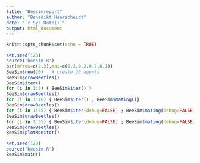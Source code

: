 ```yaml
---
title: "Beesimreport"
author: "Benedikt Haarscheidt"
date: "`r Sys.Date()`"
output: html_document
---
```


```r
knitr::opts_chunk$set(echo = TRUE)
```

```r
set.seed(123)
source('beesim.R')
par(mfrow=c(2,3),mai=c(0.2,0.2,0.7,0.1))
BeeSim$new(20)   # create 20 agents
BeeSim$drawBeetles()
BeeSim$iter()
for (i in 1:5) { BeeSim$iter() }
BeeSim$drawBeetles()
for (i in 1:10) { BeeSim$iter() ; BeeSim$mating()}
BeeSim$drawBeetles()
for (i in 1:35) { BeeSim$iter(debug=FALSE) ; BeeSim$mating(debug=FALSE)}
BeeSim$drawBeetles()
for (i in 1:35) { BeeSim$iter(debug=FALSE) ; BeeSim$mating(debug=FALSE)}
BeeSim$drawBeetles()
BeeSim$plotMonitor()
```

```r
set.seed(123)
source('beesim.R')
BeeSim$main()
```

